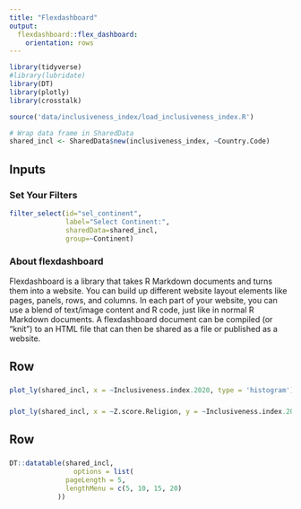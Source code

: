 ```yaml
---
title: "Flexdashboard"
output: 
  flexdashboard::flex_dashboard:
    orientation: rows
---
```


```r
library(tidyverse)
#library(lubridate)
library(DT)
library(plotly)
library(crosstalk)

source('data/inclusiveness_index/load_inclusiveness_index.R')

# Wrap data frame in SharedData
shared_incl <- SharedData$new(inclusiveness_index, ~Country.Code)

```

<!-- check out https://matt-dray.github.io/earl18-crosstalk/04_leaflet-flexdash-dt-crosstalk.html -->

Inputs {.sidebar}
-----------------------------------------------------------------------

### Set Your Filters

```r

filter_select(id="sel_continent",
              label="Select Continent:",
              sharedData=shared_incl,
              group=~Continent)

```

### About flexdashboard

Flexdashboard is a library that takes R Markdown documents and turns them into a website. You can build up different website layout elements like pages, panels, rows, and columns. In each part of your website, you can use a blend of text/image content and R code, just like in normal R Markdown documents. A flexdashboard document can be compiled (or "knit") to an HTML file that can then be shared as a file or published as a website.

Row
-----------------------------------------------------------------------

### {data-width=500}
    
```r

plot_ly(shared_incl, x = ~Inclusiveness.index.2020, type = 'histogram')

```

### {data-width=500}
```r

plot_ly(shared_incl, x = ~Z.score.Religion, y = ~Inclusiveness.index.2020, color = ~Continent)

```

Row
-----------------------------------------------------------------------

### {}
    
```r

DT::datatable(shared_incl, 
                options = list(
              pageLength = 5,
              lengthMenu = c(5, 10, 15, 20)
            ))

```
   